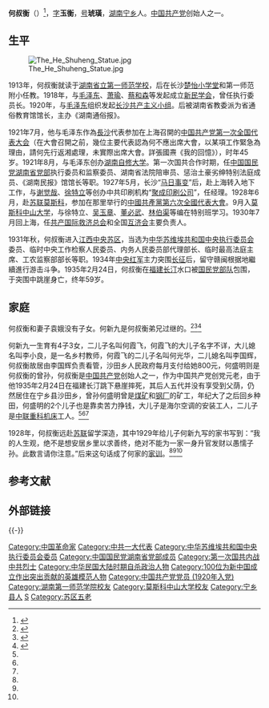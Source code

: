{{Infobox_Person
| name = 何叔衡
| image = HeShuHeng.jpg
| box_width = 200px
| occupation = [[政治家|政治家]]
| period = 19世纪
| birth_name = 
| sex = 男
| other_names = 
| birth_date = [[光緒|光緒]]二年（1876年）5月5日
| birth_place = {{QING}}[[湖南省|湖南省]][[宁乡县|宁乡县]]
| death_date = {{death date and age|1935|2|24|1876|5|27}}
| death_place = {{ROC-1928}}[[福建省_(中华民国大陆时期)|福建省]][[长汀县|长汀县]]
| nationality = {{ROC}}
| residence = 
| party = {{CPC}}
| religion = 
| spouse = 
| relatives = 
| education = [[湖南省立第一师范学校|湖南省立第一师范学校]]
| past = [[楚怡小学堂|楚怡小学堂]]教师<br />
第一师范附小教师<br />
新民学会执行委员长<br />
[[国民党湖南省党部|国民党湖南省党部]]执行委员和监察委员<br />
湖南省法院陪审员<br />
惩治土豪劣绅特别法庭成员<br />
《湖南民报》馆馆长<br />
[[中华苏维埃共和国中央执行委员会|中华苏维埃共和国中央执行委员会]]委员<br />
临时中央工作检察人民委员<br />
内务人民委员部代理部长<br />
临时最高法庭主席<br />
工农监察部部长
| work = 
| awards = [[中国共产党|中国共产党]]创始人之一。
}}

'''何叔衡'''（{{bd|1876年|5月27日|1935年|2月24日}}）<ref>{{Cite web |url=http://www.zgdsw.org.cn/GB/222988/223508/14821471.html |title=《何叔衡》“何叔衡1876年5月27日出生于湖南省宁乡县杓子冲一个农民家庭。” |accessdate=2017年8月17日 |archive-date=2018年2月1日 |archive-url=https://web.archive.org/web/20180201193041/http://www.zgdsw.org.cn/GB/222988/223508/14821471.html |dead-url=no }}</ref>，[[表字|字]]'''玉衡'''，[[号|号]]'''琥璜'''，[[湖南|湖南]][[宁乡|宁乡]]人。[[中国共产党|中国共产党]]创始人之一。

==生平==
[[File:The_He_Shuheng_Statue.jpg|thumb]]

1913年，何叔衡就读于[[湖南省立第一师范学校|湖南省立第一师范学校]]，后在长沙[[楚怡小学堂|楚怡小学堂]]和第一师范附小任教。1918年，与[[毛泽东|毛泽东]]、[[萧瑜|萧瑜]]、[[蔡和森|蔡和森]]等发起成立[[新民学会|新民学会]]，曾任执行委员长。1920年，与[[毛泽东|毛泽东]]组织发起[[长沙共产主义小组|长沙共产主义小组]]。后被湖南省教委派为省通俗教育馆馆长，主办《湖南通俗报》。

1921年7月，他与毛泽东作為[[長沙|長沙]]代表参加在上海召開的[[中国共产党第一次全国代表大会|中国共产党第一次全国代表大会]]（在大會召開之前，幾位主要代表認為何不應出席大會，以某項工作緊急為理由，請何先行返湘處理，未實際出席大會。詳張國燾《我的回憶》），时年45岁。1921年8月，与毛泽东创办[[湖南自修大学|湖南自修大学]]。第一次国共合作时期，任[[中国国民党湖南省党部|中国国民党湖南省党部]]执行委员和监察委员、湖南省法院陪审员、惩治土豪劣绅特别法庭成员、《湖南民报》馆馆长等职。1927年5月，长沙“[[马日事变|马日事变]]”后，赴上海转入地下工作，与[[谢觉哉|谢觉哉]]、[[徐特立|徐特立]]等创办中共印刷机构“[[聚成印刷公司|聚成印刷公司]]”，任经理。1928年6月，赴[[苏联|苏联]][[莫斯科|莫斯科]]，参加在那里举行的[[中國共產黨第六次全國代表大會|中國共產黨第六次全國代表大會]]。9月入[[莫斯科中山大学|莫斯科中山大学]]，与徐特立、[[吴玉章|吴玉章]]、[[董必武|董必武]]、[[林伯渠|林伯渠]]等编在特别班学习。1930年7月回上海，任[[共产国际救济总会|共产国际救济总会]]和全国[[互济会|互济会]]主要负责人。

1931年秋，何叔衡进入[[江西省_(中華民國)|江西]][[中央苏区|中央苏区]]，当选为[[中华苏维埃共和国中央执行委员会|中华苏维埃共和国中央执行委员会]]委员、临时中央工作检察人民委员、内务人民委员部代理部长、临时最高法庭主席、工农监察部部长等职。1934年[[中央红军|中央红军]]主力突围[[长征|长征]]后，留守赣闽根据地繼續進行游击斗争。1935年2月24日，何叔衡在[[福建省_(中华民国大陆时期)|福建]][[长汀县|长汀]]水口被[[国民党军队|国民党部队]]包围，于突围中跳崖身亡{{r|bio|page=16}}，终年59岁。

== 家庭 ==
何叔衡和妻子袁娥没有子女。何新九是何叔衡弟兄过继的。<ref name="fish">{{cite web|url= http://dangshi.people.com.cn/n/2013/0609/c85037-21804434.html|title= "一大"代表何叔衡：后人三代皆务农|accessdate= 2013年6月9日|publisher= 中国共产党新闻网|work= |language= zh-hans|archive-date= 2013年6月16日|archive-url= https://web.archive.org/web/20130616093857/http://dangshi.people.com.cn/n/2013/0609/c85037-21804434.html|dead-url= no}}</ref><ref name="bull">{{cite web |url=http://www.crt.com.cn/news2007/News/lyrw/1369212655H4GGIB355IFJ45K7IIHH_2.html |title=“一大”代表何叔衡：后人三代皆务农 |accessdate=2013-06-09 |publisher=红色旅游网 |work= |language=zh-hans |archive-date=2013-10-29 |archive-url=https://web.archive.org/web/20131029185707/http://www.crt.com.cn/news2007/News/lyrw/1369212655H4GGIB355IFJ45K7IIHH_2.html |dead-url=no }}</ref><ref name="bee">{{cite web |url=http://news.ifeng.com/gundong/detail_2013_06/09/26286176_0.shtml |title="一大"代表何叔衡：后人三代皆务农 |accessdate=2013年6月9日 |publisher=凤凰网 |work= |language=zh-hans |archive-date=2013年10月29日 |archive-url=https://web.archive.org/web/20131029191719/http://news.ifeng.com/gundong/detail_2013_06/09/26286176_0.shtml |dead-url=no }}</ref>

何新九一生育有4子3女，二儿子名叫何霞飞，何霞飞的大儿子名字不详，大儿媳名叫李小良，是一名乡村教师，何霞飞的二儿子名叫何光华，二儿媳名叫李国辉，何叔衡故居由李国辉负责看管，沙田乡人民政府每月支付给她800元，何盛明则是何叔衡的曾孙，何叔衡是[[中国共产党|中国共产党]]创始人之一，作为中国共产党创党元老，由于他1935年2月24日在福建长汀跳下悬崖摔死，其后人五代并没有享受到父荫，仍然居住在宁乡县沙田乡，曾孙何盛明曾是[[煤矿|煤矿]]和[[钢铁|钢厂]]的矿工，年纪大了之后回乡种田，何盛明的2个儿子也是靠卖苦力挣钱，大儿子是海尔空调的安装工人，二儿子是[[中联重科|中联重科]][[机床|机床]]工人。<ref name="fish" /><ref name="bull" /><ref name="bee" />

1928年，何叔衡远赴[[苏联|苏联]]留学深造，其中1929年给儿子何新九写的家书写到：“我的人生观，绝不是想安居乡里以求善终，绝对不能为一家一身升官发财以愚懦子孙。此数言请你注意。”后来这句话成了何家的[[家训|家训]]。<ref name="fish" /><ref name="bull" /><ref name="bee" />

==参考文献==
{{Reflist|refs=
<ref name="bio">{{cite book | language = zh-hans | author = 邓子恢 | title = 邓子恢自述 | url =  | date = 2007年 | location =  | publisher = 人民出版社 | id = | isbn = 9787010058092 }}</ref>
}}

== 外部链接 ==
{{-}}
{{何叔衡家系}}
{{马克思主义在中国的早期传播}}
{{中共一大|与会人员}}

{{DEFAULTSORT:H何}}
[[Category:中国革命家|Category:中国革命家]]
[[Category:中共一大代表|Category:中共一大代表]]
[[Category:中华苏维埃共和国中央执行委员会委员|Category:中华苏维埃共和国中央执行委员会委员]]
[[Category:中国国民党湖南省党部成员|Category:中国国民党湖南省党部成员]]
[[Category:第一次国共内战中共烈士|Category:第一次国共内战中共烈士]]
[[Category:中华民国大陆时期自杀政治人物|Category:中华民国大陆时期自杀政治人物]]
[[Category:100位为新中国成立作出突出贡献的英雄模范人物|Category:100位为新中国成立作出突出贡献的英雄模范人物]]
[[Category:中国共产党党员_(1920年入党)|Category:中国共产党党员 (1920年入党)]]
[[Category:湖南第一师范学院校友|Category:湖南第一师范学院校友]]
[[Category:莫斯科中山大学校友|Category:莫斯科中山大学校友]]
[[Category:宁乡县人|Category:宁乡县人]]
[[Category:何姓|S]]
[[Category:苏区五老|Category:苏区五老]]